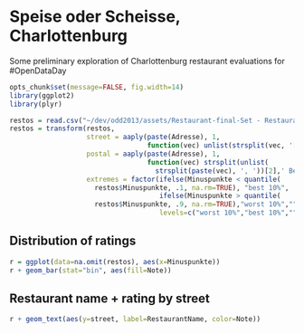 Speise oder Scheisse, Charlottenburg
========================================================

Some preliminary exploration of Charlottenburg restaurant evaluations for #OpenDataDay

```r
opts_chunk$set(message=FALSE, fig.width=14)
library(ggplot2)
library(plyr)
```

```r
restos = read.csv("~/dev/odd2013/assets/Restaurant-final-Set - Restaurant final Set.csv")
restos = transform(restos,
                   street = aaply(paste(Adresse), 1, 
                                  function(vec) unlist(strsplit(vec, '[0-9]'))[1]),
                   postal = aaply(paste(Adresse), 1, 
                                  function(vec) strsplit(unlist(
                                    strsplit(paste(vec), ', '))[2],' Berlin')[[1]]),
                   extremes = factor(ifelse(Minuspunkte < quantile(
                     restos$Minuspunkte, .1, na.rm=TRUE), "best 10%",
                                     ifelse(Minuspunkte > quantile(
                     restos$Minuspunkte, .9, na.rm=TRUE),"worst 10%","")),
                                     levels=c("worst 10%","best 10%","")))
```
## Distribution of ratings
```r
r = ggplot(data=na.omit(restos), aes(x=Minuspunkte))
r + geom_bar(stat="bin", aes(fill=Note))
```
## Restaurant name + rating by street
```r
r + geom_text(aes(y=street, label=RestaurantName, color=Note))
```

